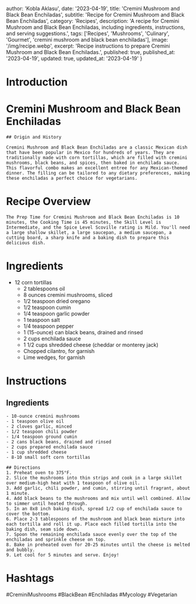 
  author: 'Kobla Aklasu',
  date: '2023-04-19',
  title: 'Cremini Mushroom and Black Bean Enchiladas',
  subtitle: 'Recipe for Cremini Mushroom and Black Bean Enchiladas',
  category: 'Recipes',
  description: 'A recipe for Cremini Mushroom and Black Bean Enchiladas, including ingredients, instructions, and serving suggestions.',
  tags: ['Recipes', 'Mushrooms', 'Culinary', 'Gourmet', 'cremini mushroom and black bean enchiladas'],
  image: '/img/recipe.webp',
  excerpt: 'Recipe instructions to prepare Cremini Mushroom and Black Bean Enchiladas.',
  published: true,
  published_at: '2023-04-19',
  updated: true,
  updated_at: '2023-04-19'
}


  # Introduction

# Cremini Mushroom and Black Bean Enchiladas
    
    ## Origin and History
    
    Cremini Mushroom and Black Bean Enchiladas are a classic Mexican dish that have been popular in Mexico for hundreds of years. They are traditionally made with corn tortillas, which are filled with cremini mushrooms, black beans, and spices, then baked in enchilada sauce. This flavorful combo makes an excellent entree for any Mexican-themed dinner. The filling can be tailored to any dietary preferences, making these enchiladas a perfect choice for vegetarians.

# Recipe Overview

    The Prep Time for Cremini Mushroom and Black Bean Enchiladas is 10 minutes, the Cooking Time is 45 minutes, the Skill Level is Intermediate, and the Spice Level Scoville rating is Mild. You'll need a large shallow skillet, a large saucepan, a medium saucepan, a cutting board, a sharp knife and a baking dish to prepare this delicious dish.

# Ingredients

- 12 corn tortillas
    - 2 tablespoons oil
    - 8 ounces cremini mushrooms, sliced
    - 1/2 teaspoon dried oregano
    - 1/2 teaspoon cumin
    - 1/4 teaspoon garlic powder
    - 1 teaspoon salt
    - 1/4 teaspoon pepper
    - 1 (15-ounce) can black beans, drained and rinsed
    - 2 cups enchilada sauce
    - 1 1/2 cups shredded cheese (cheddar or monterey jack)
    - Chopped cilantro, for garnish
    - Lime wedges, for garnish

# Instructions

## Ingredients
    - 10-ounce cremini mushrooms
    - 1 teaspoon olive oil
    - 2 cloves garlic, minced
    - 1/2 teaspoon chili powder
    - 1/4 teaspoon ground cumin
    - 2 cans black beans, drained and rinsed
    - 2 cups prepared enchilada sauce
    - 1 cup shredded cheese
    - 8-10 small soft corn tortillas
    
    ## Directions
    1. Preheat oven to 375°F.
    2. Slice the mushrooms into thin strips and cook in a large skillet over medium-high heat with 1 teaspoon of olive oil.
    3. Add garlic, chili powder, and cumin, stirring until fragrant, about 1 minute.
    4. Add black beans to the mushrooms and mix until well combined. Allow to simmer until heated through.
    5. In an 8x8 inch baking dish, spread 1/2 cup of enchilada sauce to cover the bottom.
    6. Place 2-3 tablespoons of the mushroom and black bean mixture into each tortilla and roll it up. Place each filled tortilla into the baking dish, seam side down.
    7. Spoon the remaining enchilada sauce evenly over the top of the enchiladas and sprinkle cheese on top.
    8. Bake in preheated oven for 20-25 minutes until the cheese is melted and bubbly.
    9. Let cool for 5 minutes and serve. Enjoy!

# Hashtags

#CreminiMushrooms #BlackBean #Enchiladas #Mycology #Vegetarian



